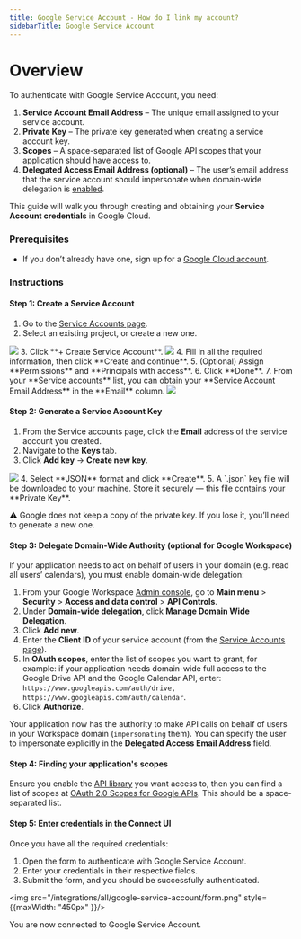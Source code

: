 ```yaml
---
title: Google Service Account - How do I link my account?
sidebarTitle: Google Service Account
---
```


# Overview

To authenticate with Google Service Account, you need:  
1. **Service Account Email Address** – The unique email assigned to your service account.  
2. **Private Key** – The private key generated when creating a service account key.  
3. **Scopes** – A space-separated list of Google API scopes that your application should have access to.
4. **Delegated Access Email Address (optional)** – The user’s email address that the service account should impersonate when domain-wide delegation is [enabled](#step-3-delegate-domain-wide-authority-optional-for-google-workspace).

This guide will walk you through creating and obtaining your **Service Account credentials** in Google Cloud.

### Prerequisites

- If you don’t already have one, sign up for a [Google Cloud account](https://console.cloud.google.com/).  

### Instructions

#### Step 1: Create a Service Account
1. Go to the [Service Accounts page](https://console.cloud.google.com/iam-admin/serviceaccounts).  
2. Select an existing project, or create a new one.  
<img src="/integrations/all/google-service-account/projects.png"/>  
3. Click **+ Create Service Account**.  
<img src="/integrations/all/google-service-account/create_service_account.png"/>  
4. Fill in all the required information, then click **Create and continue**.  
5. (Optional) Assign **Permissions** and **Principals with access**.  
6. Click **Done**.  
7. From your **Service accounts** list, you can obtain your **Service Account Email Address** in the **Email** column. 
<img src="/integrations/all/google-service-account/emails.png"/> 


#### Step 2: Generate a Service Account Key
1. From the Service accounts page, click the **Email** address of the service account you created.  
2. Navigate to the **Keys** tab.  
3. Click **Add key** → **Create new key**.  
<img src="/integrations/all/google-service-account/create_key.png"/> 
4. Select **JSON** format and click **Create**.  
5. A `.json` key file will be downloaded to your machine. Store it securely — this file contains your **Private Key**.  

<Note> ⚠️ Google does not keep a copy of the private key. If you lose it, you’ll need to generate a new one. </Note>


#### Step 3: Delegate Domain-Wide Authority (optional for Google Workspace)
If your application needs to act on behalf of users in your domain (e.g. read all users’ calendars), you must enable domain-wide delegation:  

1. From your Google Workspace [Admin console](https://admin.google.com/), go to **Main menu** > **Security** > **Access and data control** > **API Controls**.
2. Under **Domain-wide delegation**, click **Manage Domain Wide Delegation**.  
3. Click **Add new**.  
4. Enter the **Client ID** of your service account (from the [Service Accounts page](https://console.developers.google.com/iam-admin/serviceaccounts)).  
5. In **OAuth scopes**, enter the list of scopes you want to grant, for example: if your application needs domain-wide full access to the Google Drive API and the Google Calendar API, enter: `https://www.googleapis.com/auth/drive, https://www.googleapis.com/auth/calendar`.
6. Click **Authorize**.

<Note> Your application now has the authority to make API calls on behalf of users in your Workspace domain (`impersonating` them). You can specify the user to impersonate explicitly in the **Delegated Access Email Address** field. </Note>

#### Step 4: Finding your application's scopes

Ensure you enable the [API library](https://console.cloud.google.com/apis/library) you want access to, then you can find a list of scopes at [OAuth 2.0 Scopes for Google APIs](https://developers.google.com/identity/protocols/oauth2/scopes). This should be a space-separated list.

#### Step 5: Enter credentials in the Connect UI
Once you have all the required credentials:  
 
1. Open the form to authenticate with Google Service Account.  
2. Enter your credentials in their respective fields.  
3. Submit the form, and you should be successfully authenticated.

<img src="/integrations/all/google-service-account/form.png" style={{maxWidth: "450px" }}/>  

You are now connected to Google Service Account.
